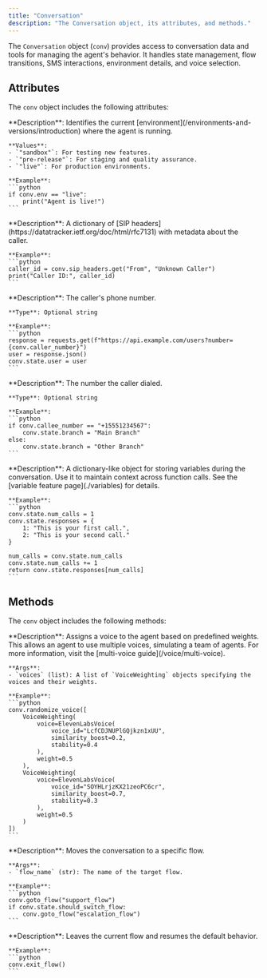 ```yaml
---
title: "Conversation"
description: "The Conversation object, its attributes, and methods."
---
```


The `Conversation` object (`conv`) provides access to conversation data and tools for managing the agent's behavior. It handles state management, flow transitions, SMS interactions, environment details, and voice selection.

## Attributes

The `conv` object includes the following attributes:

<AccordionGroup>
  <Accordion title="env">
    **Description**: Identifies the current [environment](/environments-and-versions/introduction) where the agent is running.

    **Values**:
    - `"sandbox"`: For testing new features.
    - `"pre-release"`: For staging and quality assurance.
    - `"live"`: For production environments.

    **Example**:
    ```python
    if conv.env == "live":
        print("Agent is live!")
    ```
  </Accordion>

  <Accordion title="sip_headers">
    **Description**: A dictionary of [SIP headers](https://datatracker.ietf.org/doc/html/rfc7131) with metadata about the caller.

    **Example**:
    ```python
    caller_id = conv.sip_headers.get("From", "Unknown Caller")
    print("Caller ID:", caller_id)
    ```
  </Accordion>

  <Accordion title="caller_number">
    **Description**: The caller's phone number.

    **Type**: Optional string

    **Example**:
    ```python
    response = requests.get(f"https://api.example.com/users?number={conv.caller_number}")
    user = response.json()
    conv.state.user = user
    ```
  </Accordion>

  <Accordion title="callee_number">
    **Description**: The number the caller dialed.

    **Type**: Optional string

    **Example**:
    ```python
    if conv.callee_number == "+15551234567":
        conv.state.branch = "Main Branch"
    else:
        conv.state.branch = "Other Branch"
    ```
  </Accordion>

  <Accordion title="state">
    **Description**: A dictionary-like object for storing variables during the conversation. Use it to maintain context across function calls. See the [variable feature page](./variables) for details.

    **Example**:
    ```python
    conv.state.num_calls = 1
    conv.state.responses = {
        1: "This is your first call.",
        2: "This is your second call."
    }

    num_calls = conv.state.num_calls
    conv.state.num_calls += 1
    return conv.state.responses[num_calls]
    ```
  </Accordion>
</AccordionGroup>

## Methods

The `conv` object includes the following methods:

<AccordionGroup>
  <Accordion title="randomize_voice">
    **Description**: Assigns a voice to the agent based on predefined weights. This allows an agent to use multiple voices, simulating a team of agents. For more information, visit the [multi-voice guide](/voice/multi-voice).

    **Args**:
    - `voices` (list): A list of `VoiceWeighting` objects specifying the voices and their weights.

    **Example**:
    ```python
    conv.randomize_voice([
        VoiceWeighting(
            voice=ElevenLabsVoice(
                voice_id="LcfCDJNUPlGQjkzn1xUU",
                similarity_boost=0.2,
                stability=0.4
            ),
            weight=0.5
        ),
        VoiceWeighting(
            voice=ElevenLabsVoice(
                voice_id="SOYHLrjzKX21zeoPC6cr",
                similarity_boost=0.7,
                stability=0.3
            ),
            weight=0.5
        )
    ])
    ```
  </Accordion>

  <Accordion title="goto_flow">
    **Description**: Moves the conversation to a specific flow.

    **Args**:
    - `flow_name` (str): The name of the target flow.

    **Example**:
    ```python
    conv.goto_flow("support_flow")
    if conv.state.should_switch_flow:
        conv.goto_flow("escalation_flow")
    ```
  </Accordion>

  <Accordion title="exit_flow">
    **Description**: Leaves the current flow and resumes the default behavior.

    **Example**:
    ```python
    conv.exit_flow()
    ```
  </Accordion>
</AccordionGroup>